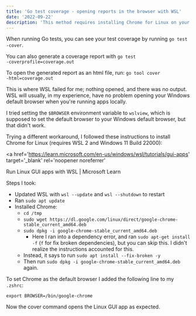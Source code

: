 ```yaml
---
title: 'Go test coverage - opening reports in the browser with WSL'
date: '2022-09-22'
description: 'This method requires installing Chrome for Linux on your WSL system.'
---
```



When running Go tests, you can see your test coverage by running `go test ‑cover`.

You can also generate a coverage report with
`go test ‑coverprofile=coverage.out`

To open the generated report as an html file, run:
`go tool cover ‑html=coverage.out`

This is where WSL failed for me; nothing opened, and there was no output. WSL will usually, in my experience, have no problem opening your Windows default browser when you're running apps locally.

I tried setting the `$BROWSER` environment variable to `wslview`, which is supposed to set the default browser to your Windows default browser, but that didn't work.

Trying a different workaround, I followed these instructions to install Chrome for Linux (requires WSL 2 and Windows 11 Build 22000):

<a
  href='https://learn.microsoft.com/en-us/windows/wsl/tutorials/gui-apps'
  target='_blank'
  rel='noopener noreferrer'
>
  Run Linux GUI apps with WSL | Microsoft Learn
</a>

Steps I took:

- Updated WSL with `wsl ‑‑update` and `wsl ‑‑shutdown` to restart
- Ran `sudo apt update`
- Installed Chrome:
  - `cd /tmp`
  - `sudo wget https://dl.google.com/linux/direct/google-chrome-stable_current_amd64.deb`
  - `sudo dpkg ‑i google-chrome-stable_current_amd64.deb`
    - Here I ran into a dependency error, and ran `sudo apt-get install ‑f` (`f` for fix broken dependencies), but you can skip this. I didn't realize the instructions accounted for this.
  - Instead, it says to run `sudo apt install ‑‑fix-broken ‑y`
  - Then run `sudo dpkg ‑i google-chrome-stable_current_amd64.deb` again.

To set Chrome as the default browser I added the following line to my `.zshrc`:

```
export BROWSER=/bin/google-chrome
```

Now the cover command opens the Linux GUI app as expected.

<a href={screenshot.src} target='_blank'>
  <Picture
    src={screenshot}
    widths={[640, 480]}
    sizes='(max-width: 480px) 480px, 640px'
    width={914}
    height={819}
    alt='Report open in Linux browser'
  />
</a>
